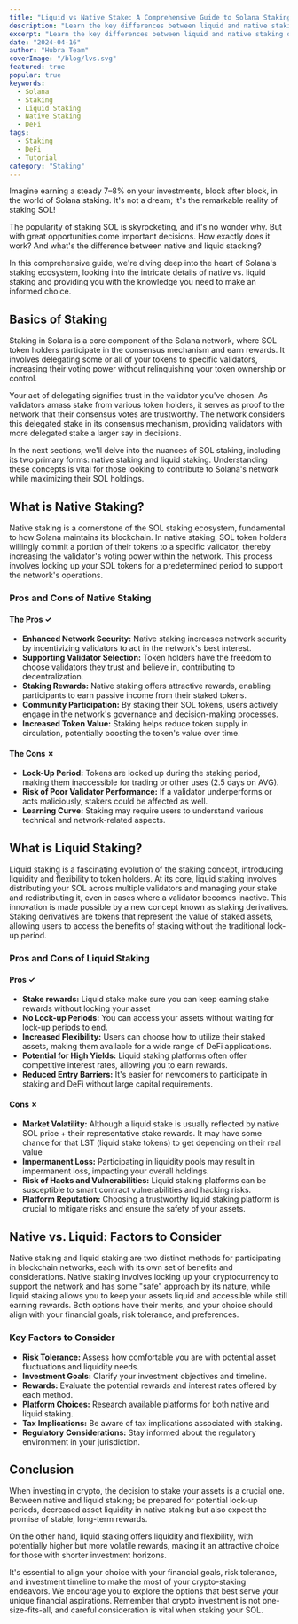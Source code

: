 ```yaml
---
title: "Liquid vs Native Stake: A Comprehensive Guide to Solana Staking"
description: "Learn the key differences between liquid and native staking on Solana, their pros and cons, and how to choose the best staking strategy for your needs."
excerpt: "Learn the key differences between liquid and native staking on Solana, their pros and cons, and how to choose the best staking strategy for your needs."
date: "2024-04-16"
author: "Hubra Team"
coverImage: "/blog/lvs.svg"
featured: true
popular: true
keywords:
  - Solana
  - Staking
  - Liquid Staking
  - Native Staking
  - DeFi
tags:
  - Staking
  - DeFi
  - Tutorial
category: "Staking"
---
```


Imagine earning a steady 7–8% on your investments, block after block, in the world of Solana staking. It's not a dream; it's the remarkable reality of staking SOL!

The popularity of staking SOL is skyrocketing, and it's no wonder why. But with great opportunities come important decisions. How exactly does it work? And what's the difference between native and liquid stacking?

In this comprehensive guide, we're diving deep into the heart of Solana's staking ecosystem, looking into the intricate details of native vs. liquid staking and providing you with the knowledge you need to make an informed choice.

## Basics of Staking

Staking in Solana is a core component of the Solana network, where SOL token holders participate in the consensus mechanism and earn rewards. It involves delegating some or all of your tokens to specific validators, increasing their voting power without relinquishing your token ownership or control.

Your act of delegating signifies trust in the validator you've chosen. As validators amass stake from various token holders, it serves as proof to the network that their consensus votes are trustworthy. The network considers this delegated stake in its consensus mechanism, providing validators with more delegated stake a larger say in decisions.

In the next sections, we'll delve into the nuances of SOL staking, including its two primary forms: native staking and liquid staking. Understanding these concepts is vital for those looking to contribute to Solana's network while maximizing their SOL holdings.

## What is Native Staking?

Native staking is a cornerstone of the SOL staking ecosystem, fundamental to how Solana maintains its blockchain. In native staking, SOL token holders willingly commit a portion of their tokens to a specific validator, thereby increasing the validator's voting power within the network. This process involves locking up your SOL tokens for a predetermined period to support the network's operations.

### Pros and Cons of Native Staking

#### The Pros ✓

- **Enhanced Network Security:** Native staking increases network security by incentivizing validators to act in the network's best interest.
- **Supporting Validator Selection:** Token holders have the freedom to choose validators they trust and believe in, contributing to decentralization.
- **Staking Rewards:** Native staking offers attractive rewards, enabling participants to earn passive income from their staked tokens.
- **Community Participation:** By staking their SOL tokens, users actively engage in the network's governance and decision-making processes.
- **Increased Token Value:** Staking helps reduce token supply in circulation, potentially boosting the token's value over time.

#### The Cons ✗

- **Lock-Up Period:** Tokens are locked up during the staking period, making them inaccessible for trading or other uses (2.5 days on AVG).
- **Risk of Poor Validator Performance:** If a validator underperforms or acts maliciously, stakers could be affected as well.
- **Learning Curve:** Staking may require users to understand various technical and network-related aspects.

## What is Liquid Staking?

Liquid staking is a fascinating evolution of the staking concept, introducing liquidity and flexibility to token holders. At its core, liquid staking involves distributing your SOL across multiple validators and managing your stake and redistributing it, even in cases where a validator becomes inactive. This innovation is made possible by a new concept known as staking derivatives. Staking derivatives are tokens that represent the value of staked assets, allowing users to access the benefits of staking without the traditional lock-up period.

### Pros and Cons of Liquid Staking

#### Pros ✓

- **Stake rewards:** Liquid stake make sure you can keep earning stake rewards without locking your asset
- **No Lock-up Periods:** You can access your assets without waiting for lock-up periods to end.
- **Increased Flexibility:** Users can choose how to utilize their staked assets, making them available for a wide range of DeFi applications.
- **Potential for High Yields:** Liquid staking platforms often offer competitive interest rates, allowing you to earn rewards.
- **Reduced Entry Barriers:** It's easier for newcomers to participate in staking and DeFi without large capital requirements.

#### Cons ✗

- **Market Volatility:** Although a liquid stake is usually reflected by native SOL price + their representative stake rewards. It may have some chance for that LST (liquid stake tokens) to get depending on their real value
- **Impermanent Loss:** Participating in liquidity pools may result in impermanent loss, impacting your overall holdings.
- **Risk of Hacks and Vulnerabilities:** Liquid staking platforms can be susceptible to smart contract vulnerabilities and hacking risks.
- **Platform Reputation:** Choosing a trustworthy liquid staking platform is crucial to mitigate risks and ensure the safety of your assets.

## Native vs. Liquid: Factors to Consider

Native staking and liquid staking are two distinct methods for participating in blockchain networks, each with its own set of benefits and considerations. Native staking involves locking up your cryptocurrency to support the network and has some "safe" approach by its nature, while liquid staking allows you to keep your assets liquid and accessible while still earning rewards. Both options have their merits, and your choice should align with your financial goals, risk tolerance, and preferences.

### Key Factors to Consider

- **Risk Tolerance:** Assess how comfortable you are with potential asset fluctuations and liquidity needs.
- **Investment Goals:** Clarify your investment objectives and timeline.
- **Rewards:** Evaluate the potential rewards and interest rates offered by each method.
- **Platform Choices:** Research available platforms for both native and liquid staking.
- **Tax Implications:** Be aware of tax implications associated with staking.
- **Regulatory Considerations:** Stay informed about the regulatory environment in your jurisdiction.

## Conclusion

When investing in crypto, the decision to stake your assets is a crucial one. Between native and liquid staking; be prepared for potential lock-up periods, decreased asset liquidity in native staking but also expect the promise of stable, long-term rewards.

On the other hand, liquid staking offers liquidity and flexibility, with potentially higher but more volatile rewards, making it an attractive choice for those with shorter investment horizons.

It's essential to align your choice with your financial goals, risk tolerance, and investment timeline to make the most of your crypto-staking endeavors. We encourage you to explore the options that best serve your unique financial aspirations. Remember that crypto investment is not one-size-fits-all, and careful consideration is vital when staking your SOL.
